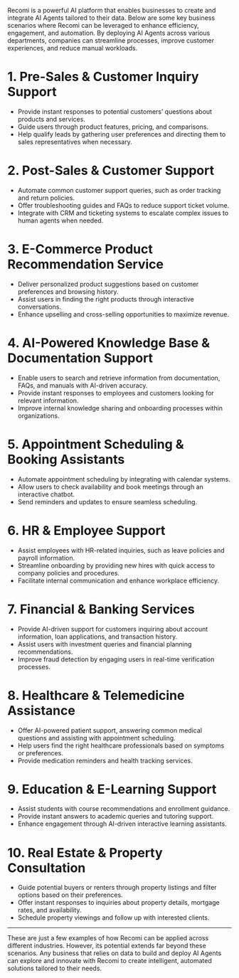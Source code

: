 Recomi is a powerful AI platform that enables businesses to create and integrate AI Agents tailored to their data. Below are some key business scenarios where Recomi can be leveraged to enhance efficiency, engagement, and automation. By deploying AI Agents across various departments, companies can streamline processes, improve customer experiences, and reduce manual workloads.

# 1. Pre-Sales & Customer Inquiry Support
- Provide instant responses to potential customers’ questions about products and services.
- Guide users through product features, pricing, and comparisons.
- Help qualify leads by gathering user preferences and directing them to sales representatives when necessary.

# 2. Post-Sales & Customer Support
- Automate common customer support queries, such as order tracking and return policies.
- Offer troubleshooting guides and FAQs to reduce support ticket volume.
- Integrate with CRM and ticketing systems to escalate complex issues to human agents when needed.

# 3. E-Commerce Product Recommendation Service
- Deliver personalized product suggestions based on customer preferences and browsing history.
- Assist users in finding the right products through interactive conversations.
- Enhance upselling and cross-selling opportunities to maximize revenue.

# 4. AI-Powered Knowledge Base & Documentation Support
- Enable users to search and retrieve information from documentation, FAQs, and manuals with AI-driven accuracy.
- Provide instant responses to employees and customers looking for relevant information.
- Improve internal knowledge sharing and onboarding processes within organizations.

# 5. Appointment Scheduling & Booking Assistants
- Automate appointment scheduling by integrating with calendar systems.
- Allow users to check availability and book meetings through an interactive chatbot.
- Send reminders and updates to ensure seamless scheduling.

# 6. HR & Employee Support
- Assist employees with HR-related inquiries, such as leave policies and payroll information.
- Streamline onboarding by providing new hires with quick access to company policies and procedures.
- Facilitate internal communication and enhance workplace efficiency.

# 7. Financial & Banking Services
- Provide AI-driven support for customers inquiring about account information, loan applications, and transaction history.
- Assist users with investment queries and financial planning recommendations.
- Improve fraud detection by engaging users in real-time verification processes.

# 8. Healthcare & Telemedicine Assistance
- Offer AI-powered patient support, answering common medical questions and assisting with appointment scheduling.
- Help users find the right healthcare professionals based on symptoms or preferences.
- Provide medication reminders and health tracking services.

# 9. Education & E-Learning Support
- Assist students with course recommendations and enrollment guidance.
- Provide instant answers to academic queries and tutoring support.
- Enhance engagement through AI-driven interactive learning assistants.

# 10. Real Estate & Property Consultation
- Guide potential buyers or renters through property listings and filter options based on their preferences.
- Offer instant responses to inquiries about property details, mortgage rates, and availability.
- Schedule property viewings and follow up with interested clients.

---

These are just a few examples of how Recomi can be applied across different industries. However, its potential extends far beyond these scenarios. Any business that relies on data to build and deploy AI Agents can explore and innovate with Recomi to create intelligent, automated solutions tailored to their needs.